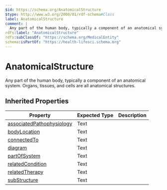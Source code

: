 ```yaml
---
$id: https://schema.org/AnatomicalStructure
$type: http://www.w3.org/2000/01/rdf-schema#Class
label: AnatomicalStructure
comment: |
  Any part of the human body, typically a component of an anatomical system. Organs, tissues, and cells are all anatomical structures.
rdfs:label: "AnatomicalStructure"
rdfs:subClassOf: "https://schema.org/MedicalEntity"
schema:isPartOf: "https://health-lifesci.schema.org"
---
```


# AnatomicalStructure

Any part of the human body, typically a component of an anatomical system. Organs, tissues, and cells are all anatomical structures.

## Inherited Properties

| Property | Expected Type | Description |
| --- | --- | --- |
| [associatedPathophysiology](https://schema.org/associatedPathophysiology) | Text |  |
| [bodyLocation](https://schema.org/bodyLocation) | Text |  |
| [connectedTo](https://schema.org/connectedTo) | Text |  |
| [diagram](https://schema.org/diagram) | Text |  |
| [partOfSystem](https://schema.org/partOfSystem) | Text |  |
| [relatedCondition](https://schema.org/relatedCondition) | Text |  |
| [relatedTherapy](https://schema.org/relatedTherapy) | Text |  |
| [subStructure](https://schema.org/subStructure) | Text |  |
